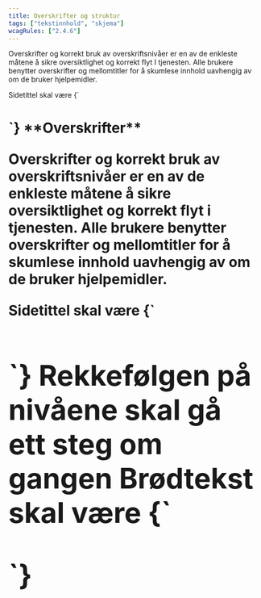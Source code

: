 ```yaml
---
title: Overskrifter og struktur
tags: ["tekstinnhold", "skjema"]
wcagRules: ["2.4.6"]
---
```



Overskrifter og korrekt bruk av overskriftsnivåer er en av de enkleste måtene å sikre oversiktlighet og korrekt flyt I tjenesten. Alle brukere benytter overskrifter og mellomtitler for å skumlese innhold uavhengig av om de bruker hjelpemidler.

<List>
    <CheckListItem>Sidetittel skal være <InlineCode>{`<h1>`}</InlineCode></CheckListItem>
</List>
**Overskrifter**

Overskrifter og korrekt bruk av overskriftsnivåer er en av de enkleste måtene å sikre oversiktlighet og korrekt flyt i tjenesten. Alle brukere benytter overskrifter og mellomtitler for å skumlese innhold uavhengig av om de bruker hjelpemidler.

<List>
    <CheckListItem>
        Sidetittel skal være <InlineCode>{`<h1>`}</InlineCode>
    </CheckListItem>
    <CheckListItem>Rekkefølgen på nivåene skal gå ett steg om gangen</CheckListItem>
    <CheckListItem>
        Brødtekst skal være <InlineCode>{`<p>`}</InlineCode>
    </CheckListItem>
</List>
